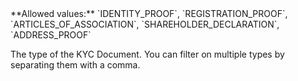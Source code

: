 <ParamField query="Type" type="string" >     
**Allowed values:** `IDENTITY_PROOF`, `REGISTRATION_PROOF`, `ARTICLES_OF_ASSOCIATION`, `SHAREHOLDER_DECLARATION`, `ADDRESS_PROOF`

The type of the KYC Document. You can filter on multiple types by separating them with a comma.  
</ParamField>